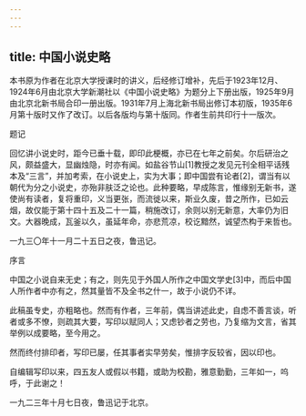 ```yaml
---
---
---
```

title: 中国小说史略
---




本书原为作者在北京大学授课时的讲义，后经修订增补，先后于1923年12月、1924年6月由北京大学新潮社以《中国小说史略》为题分上下册出版，1925年9月由北京北新书局合印一册出版。1931年7月上海北新书局出修订本初版，1935年6月第十版时又作了改订。以后各版均与第十版同。作者生前共印行十一版次。





题记


回忆讲小说史时，距今已垂十载，即印此梗概，亦已在七年之前矣。尔后研治之风，颇益盛大，显幽烛隐，时亦有闻。如盐谷节山[1]教授之发见元刊全相平话残本及“三言”，并加考索，在小说史上，实为大事；即中国尝有论者[2]，谓当有以朝代为分之小说史，亦殆非肤泛之论也。此种要略，早成陈言，惟缘别无新书，遂使尚有读者，复将重印，义当更张，而流徙以来，斯业久废，昔之所作，已如云烟，故仅能于第十四十五及二十一篇，稍施改订，余则以别无新意，大率仍为旧文。大器晚成，瓦釜以久，虽延年命，亦悲荒凉，校讫黯然，诚望杰构于来哲也。

一九三〇年十一月二十五日之夜，鲁迅记。





序言


中国之小说自来无史；有之，则先见于外国人所作之中国文学史[3]中，而后中国人所作者中亦有之，然其量皆不及全书之什一，故于小说仍不详。

此稿虽专史，亦粗略也。然而有作者，三年前，偶当讲述此史，自虑不善言谈，听者或多不憭，则疏其大要，写印以赋同人；又虑钞者之劳也，乃复缩为文言，省其举例以成要略，至今用之。

然而终付排印者，写印已屡，任其事者实早劳矣，惟排字反较省，因以印也。

自编辑写印以来，四五友人或假以书籍，或助为校勘，雅意勤勤，三年如一，呜呼，于此谢之！

一九二三年十月七日夜，鲁迅记于北京。
